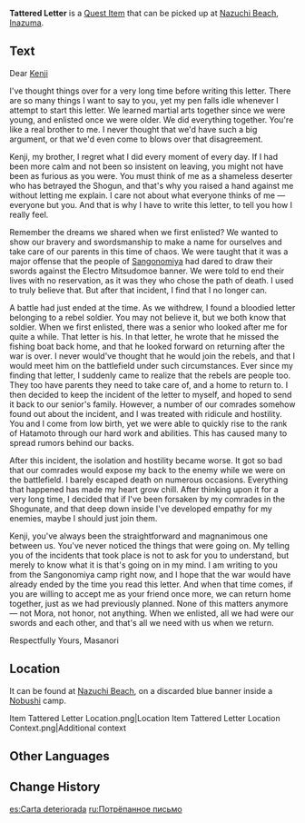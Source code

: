 {{Item Infobox
|id           = 100970
|image        = Item Tattered Letter.png
|type         = Quest Items
|description  = Someone's private thoughts are written in this tattered letter. Unfortunately, the years have eaten away at the words that were penned until they became blurred, and if not for someone having dug it up, these past events may have forever slept under the soil.
|source1      = [[Nazuchi Beach]], [[Inazuma]]
}}
'''Tattered Letter''' is a [[Quest Item]] that can be picked up at [[Nazuchi Beach]], [[Inazuma]].

==Text==
Dear [[Nameless|Kenji]]

I've thought things over for a very long time before writing this letter. There are so many things I want to say to you, yet my pen falls idle whenever I attempt to start this letter. We learned martial arts together since we were young, and enlisted once we were older. We did everything together. You're like a real brother to me. I never thought that we'd have such a big argument, or that we'd even come to blows over that disagreement.

Kenji, my brother, I regret what I did every moment of every day. If I had been more calm and not been so insistent on leaving, you might not have been as furious as you were. You must think of me as a shameless deserter who has betrayed the Shogun, and that's why you raised a hand against me without letting me explain. I care not about what everyone thinks of me &mdash; everyone but you. And that is why I have to write this letter, to tell you how I really feel.

Remember the dreams we shared when we first enlisted? We wanted to show our bravery and swordsmanship to make a name for ourselves and take care of our parents in this time of chaos. We were taught that it was a major offense that the people of [[Watatsumi Army|Sangonomiya]] had dared to draw their swords against the Electro Mitsudomoe banner. We were told to end their lives with no reservation, as it was they who chose the path of death. I used to truly believe that. But after that incident, I find that I no longer can.

A battle had just ended at the time. As we withdrew, I found a bloodied letter belonging to a rebel soldier. You may not believe it, but we both know that soldier. When we first enlisted, there was a senior who looked after me for quite a while. That letter is his. In that letter, he wrote that he missed the fishing boat back home, and that he looked forward on returning after the war is over. I never would've thought that he would join the rebels, and that I would meet him on the battlefield under such circumstances. Ever since my finding that letter, I suddenly came to realize that the rebels are people too. They too have parents they need to take care of, and a home to return to. I then decided to keep the incident of the letter to myself, and hoped to send it back to our senior's family. However, a number of our comrades somehow found out about the incident, and I was treated with ridicule and hostility. You and I come from low birth, yet we were able to quickly rise to the rank of Hatamoto through our hard work and abilities. This has caused many to spread rumors behind our backs.

After this incident, the isolation and hostility became worse. It got so bad that our comrades would expose my back to the enemy while we were on the battlefield. I barely escaped death on numerous occasions. Everything that happened has made my heart grow chill. After thinking upon it for a very long time, I decided that if I've been forsaken by my comrades in the Shogunate, and that deep down inside I've developed empathy for my enemies, maybe I should just join them.

Kenji, you've always been the straightforward and magnanimous one between us. You've never noticed the things that were going on. My telling you of the incidents that took place is not to ask for you to understand, but merely to know what it is that's going on in my mind. I am writing to you from the Sangonomiya camp right now, and I hope that the war would have already ended by the time you read this letter. And when that time comes, if you are willing to accept me as your friend once more, we can return home together, just as we had previously planned. None of this matters anymore &mdash; not Mora, not honor, not anything. When we enlisted, all we had were our swords and each other, and that's all we need with us when we return.

Respectfully Yours, Masanori

==Location==
It can be found at [[Nazuchi Beach]], on a discarded blue banner inside a [[Nobushi]] camp.

<gallery>
Item Tattered Letter Location.png|Location
Item Tattered Letter Location Context.png|Additional context
</gallery>

==Other Languages==
{{Other Languages
|default_hidden = 1
|en      = Tattered Letter
|zhs     = 残破的信笺
|zhs_rm  = Cánpò de Xìnjiān
|zht     = 殘破的信箋
|zht_rm  = Cánpò de Xìnjiān
|ja      = ボロボロな手紙
|ja_rm   = Boroboro na Tegami
|ko      = 너덜너덜한 편지
|ko_rm   = Neodeolneodeolhan Pyeonji
|es      = Carta deteriorada
|fr      = Lettre en lambeaux
|ru      = Потрёпанное письмо
|th      = จดหมายโทรม ๆ
|th_rm   = 
|vi      = Giấy Viết Thư Rách Nát
|de      = Zerfledderter Brief
|id      = Surat Usang
|pt      = Carta Deteriorada
|tr      = Yıpranmış Mektup
|it      = Lettera stracciata
}}

==Change History==
{{Change History|2.0}}

[[es:Carta deteriorada]]
[[ru:Потрёпанное письмо]]